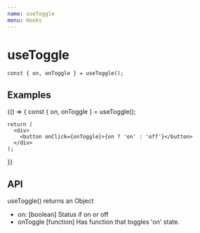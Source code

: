 ```yaml
---
name: useToggle
menu: Hooks
---
```



# useToggle

```
const { on, onToggle } = useToggle();
```

## Examples

<Playground>
  {() => {
    const { on, onToggle } = useToggle();

    return (
      <div>
        <button onClick={onToggle}>{on ? 'on' : 'off'}</button>
      </div>
    );

}}

</Playground>

## API

useToggle() returns an Object

- on: [boolean] Status if on or off
- onToggle [function] Has function that toggles 'on' state.
